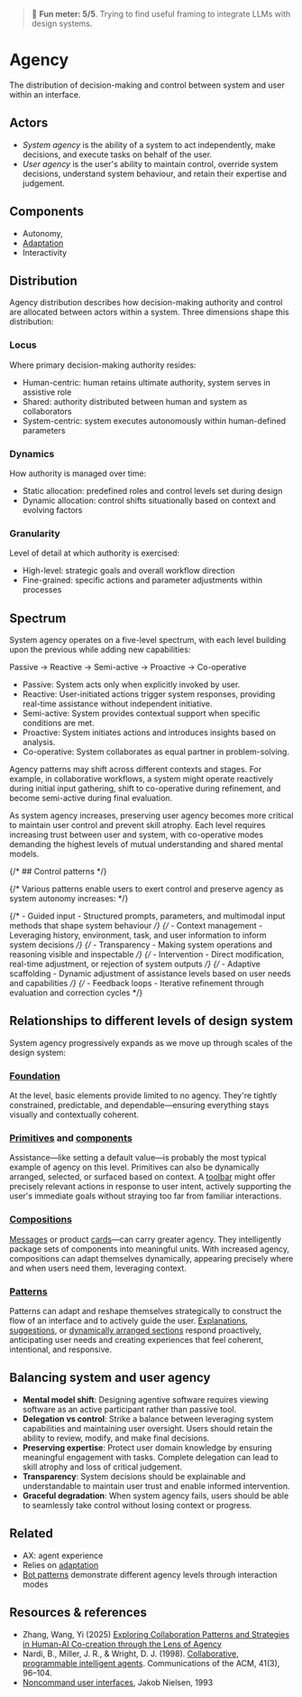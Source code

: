 
<Meta title="Foundations/Agency" />

> 🤯 **Fun meter: 5/5**. Trying to find useful framing to integrate LLMs with design systems.

# Agency

The distribution of decision-making and control between system and user within an interface.

## Actors

- *System agency* is the ability of a system to act independently, make decisions, and execute tasks on behalf of the user.
- *User agency* is the user's ability to maintain control, override system decisions, understand system behaviour, and retain their expertise and judgement.

## Components

 - Autonomy,
 - [Adaptation](../?path=/docs/foundations-adaptation--docs)
 - Interactivity

## Distribution

Agency distribution describes how decision-making authority and control are allocated between actors within a system. Three dimensions shape this distribution:

### Locus

Where primary decision-making authority resides:
- Human-centric: human retains ultimate authority, system serves in assistive role
- Shared: authority distributed between human and system as collaborators
- System-centric: system executes autonomously within human-defined parameters

### Dynamics

How authority is managed over time:
- Static allocation: predefined roles and control levels set during design
- Dynamic allocation: control shifts situationally based on context and evolving factors

### Granularity

Level of detail at which authority is exercised:
- High-level: strategic goals and overall workflow direction
- Fine-grained: specific actions and parameter adjustments within processes

## Spectrum

System agency operates on a five-level spectrum, with each level building upon the previous while adding new capabilities:

Passive → Reactive → Semi-active → Proactive → Co-operative

- Passive: System acts only when explicitly invoked by user.
- Reactive: User-initiated actions trigger system responses, providing real-time assistance without independent initiative.
- Semi-active: System provides contextual support when specific conditions are met.
- Proactive: System initiates actions and introduces insights based on analysis.
- Co-operative: System collaborates as equal partner in problem-solving.

Agency patterns may shift across different contexts and stages. For example, in collaborative workflows, a system might operate reactively during initial input gathering, shift to co-operative during refinement, and become semi-active during final evaluation.

As system agency increases, preserving user agency becomes more critical to maintain user control and prevent skill atrophy. Each level requires increasing trust between user and system, with co-operative modes demanding the highest levels of mutual understanding and shared mental models.

{/* ## Control patterns */}

{/* Various patterns enable users to exert control and preserve agency as system autonomy increases: */}

{/* - Guided input - Structured prompts, parameters, and multimodal input methods that shape system behaviour */}
{/* - Context management - Leveraging history, environment, task, and user information to inform system decisions */}
{/* - Transparency - Making system operations and reasoning visible and inspectable */}
{/* - Intervention - Direct modification, real-time adjustment, or rejection of system outputs */}
{/* - Adaptive scaffolding - Dynamic adjustment of assistance levels based on user needs and capabilities */}
{/* - Feedback loops - Iterative refinement through evaluation and correction cycles */}

## Relationships to different levels of design system

System agency progressively expands as we move up through scales of the design system:

### [Foundation](../?path=/docs/foundations-overview--docs)

At the  level, basic elements provide limited to no agency.
They're tightly constrained, predictable, and dependable—ensuring everything stays
visually and contextually coherent.

### [Primitives](../?path=/docs/primitives-overview--docs) and [components](../?path=/docs/components-overview--docs)

Assistance—like setting a default value—is probably the most typical example of agency on this level.
Primitives can also be dynamically arranged, selected, or surfaced based on context.
A [toolbar](../?path=/docs/components-toolbar--docs) might offer precisely relevant actions in response to user intent,
actively supporting the user's immediate goals without straying too far from familiar interactions.

### [Compositions](../?path=/docs/compositions-overview--docs)
[Messages](../?path=/docs/compositions-messaging--docs) or product [cards](../?path=/docs/compositions-card--docs)—can carry greater agency.
They intelligently package sets of components into meaningful units. With increased agency, compositions can adapt themselves dynamically,
appearing precisely where and when users need them, leveraging context.

### [Patterns](../?path=/docs/patterns-overview--docs)
Patterns can adapt and reshape themselves strategically to construct the flow of
an interface and to actively guide the user. [Explanations](../?path=/docs/patterns-explanation--docs), [suggestions](../?path=/docs/patterns-suggestion--docs), or [dynamically
arranged sections](../?path=/docs/patterns-focus-and-context--docs) respond proactively, anticipating user needs and creating experiences that feel
coherent, intentional, and responsive.

## Balancing system and user agency

- **Mental model shift**: Designing agentive software requires viewing software as an active participant rather than passive tool.
- **Delegation vs control**: Strike a balance between leveraging system capabilities and maintaining user oversight. Users should retain the ability to review, modify, and make final decisions.
- **Preserving expertise**: Protect user domain knowledge by ensuring meaningful engagement with tasks. Complete delegation can lead to skill atrophy and loss of critical judgement.
- **Transparency**: System decisions should be explainable and understandable to maintain user trust and enable informed intervention.
- **Graceful degradation**: When system agency fails, users should be able to seamlessly take control without losing context or progress.

## Related

- AX: agent experience
- Relies on [adaptation](../?path=/docs/foundations-adaptation--docs)
- [Bot patterns](../?path=/docs/patterns-bot--docs) demonstrate different agency levels through interaction modes

## Resources & references

- Zhang, Wang, Yi (2025) [Exploring Collaboration Patterns and Strategies in Human-AI Co-creation through the Lens of Agency](https://arxiv.org/abs/2507.06000)
- Nardi, B., Miller, J. R., & Wright, D. J. (1998). [Collaborative, programmable intelligent agents](https://dl.acm.org/doi/10.1145/272287.272331). Communications of the ACM, 41(3), 96–104.
- [Noncommand user interfaces](https://www.nngroup.com/articles/noncommand/), Jakob Nielsen, 1993
